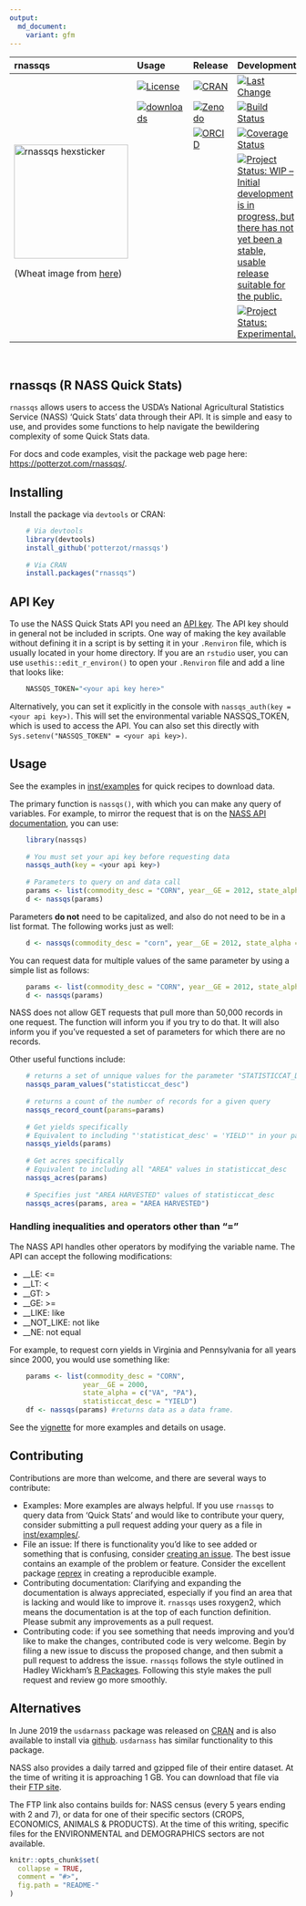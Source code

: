 ```yaml
---
output:
  md_document:
    variant: gfm
---
```


<!-- README.md is generated from README.Rmd. Please edit that file -->


<table class="table">
<thead>
<tr class="header">
<th align="left">
rnassqs
</th>
<th align="left">
Usage
</th>
<th align="left">
Release
</th>
<th align="left">
Development
</th>
</tr>
</thead>
<tbody>

<tr class="odd">
<td rowspan="5">
  <img src="inst/figures/rnassqs.png" alt="rnassqs hexsticker" width="200"/>
  
  (Wheat image from [here](https://www.flickr.com/photos/53018729@N00/2669034542))
</td>
<td align="left">
<a href="http://choosealicense.com/licenses/mit/"><img src="https://img.shields.io/github/license/mashape/apistatus.svg" alt="License"></a>
</td>
<td align="left">
<a href="https://cran.r-project.org/package=rnassqs"><img src="http://www.r-pkg.org/badges/version-last-release/rnassqs" alt="CRAN"></a>
</td>
<td align="left">
<a href="https://github.com/potterzot/rnassqs/commits/master"><img src="https://img.shields.io/badge/last%20change-`r gsub('-', '--', Sys.Date())`-brightgreen.svg" alt="Last Change"></a>
</td>
</tr>

<tr class="even">
<td align="left">
<a href="https://CRAN.R-project.org/package=rnassqs"><img src="https://cranlogs.r-pkg.org/badges/rnassqs" alt="downloads"></a>
</td>
<td align="left">
<a href="https://zenodo.org/badge/latestdoi/37335585"><img src="https://zenodo.org/badge/37335585.svg" alt="Zenodo"></a>
</td>
<td align="left">
<a href="https://travis-ci.org/potterzot/rnassqs"><img src="https://travis-ci.org/potterzot/rnassqs.svg?branch=master" alt="Build Status"></a>
</td>
</tr>

<tr class="odd">
<td align="left">
</td>
<td align="left">
<a href="http://orcid.org/0000-0002-3410-3732"><img src="https://img.shields.io/badge/ORCiD-0000--0002--3410--3732-green.svg" alt="ORCID"></a>
</td>
<td align="left">
<a href="https://coveralls.io/github/potterzot/rnassqs?branch=master"><img src="https://coveralls.io/repos/github/potterzot/rnassqs/badge.svg?branch=master" alt="Coverage Status"></a>
</td>
</tr>

<tr class="even">
<td align="left">
</td>
<td align="left">
</td>
<td align="left">
<a href="https://www.repostatus.org/#WIP"><img src="https://www.repostatus.org/badges/latest/wip.svg" alt="Project Status: WIP – Initial development is in progress, but there has not yet been a stable, usable release suitable for the public." /></a>
</td>
</tr>

<tr class="even">
<td align="left">
</td>
<td align="left">
</td>
<td align="left">
<a href="https://www.tidyverse.org/lifecycle/#experimental"><img src="https://img.shields.io/badge/lifecycle-experimental-orange.svg" alt="Project Status: Experimental." /></a>
</td>
</tr>

</tbody>
</table>
<br>


## rnassqs (R NASS Quick Stats)

`rnassqs` allows users to access the USDA's National Agricultural Statistics Service (NASS) 'Quick Stats' data through their API. It is simple and easy to use, and provides some functions to help navigate the bewildering complexity of some Quick Stats data.

For docs and code examples, visit the package web page here: [https://potterzot.com/rnassqs/](https://potterzot.com/rnassqs/).

## Installing

Install the package via `devtools` or CRAN:

```r
    # Via devtools
    library(devtools)
    install_github('potterzot/rnassqs')
    
    # Via CRAN
    install.packages("rnassqs")
```

## API Key

To use the NASS Quick Stats API you need an [API key](http://quickstats.nass.usda.gov/api). The API key should in general not be included in scripts. One way of making the key available without defining it in a script is by setting it in your `.Renviron` file, which is usually located in your home directory. If you are an `rstudio` user, you can use `usethis::edit_r_environ()` to open your `.Renviron` file and add a line that looks like:

```r
    NASSQS_TOKEN="<your api key here>"
```

Alternatively, you can set it explicitly in the console with `nassqs_auth(key = <your api key>)`. This will set the environmental variable NASSQS_TOKEN, which is used to access the API. You can also set this directly with `Sys.setenv("NASSQS_TOKEN" = <your api key>)`. 

## Usage

See the examples in [inst/examples](inst/examples) for quick recipes to download data.

The primary function is `nassqs()`, with which you can make any query of variables. 
For example, to mirror the request that is on the [NASS API documentation](http://quickstats.nass.usda.gov/api), you can use:

```r
    library(nassqs)
    
    # You must set your api key before requesting data
    nassqs_auth(key = <your api key>)
    
    # Parameters to query on and data call
    params <- list(commodity_desc = "CORN", year__GE = 2012, state_alpha = "VA")
    d <- nassqs(params)
```

Parameters __do not__ need to be capitalized, and also do not need to be in a list format. The following works just as well:

```r
    d <- nassqs(commodity_desc = "corn", year__GE = 2012, state_alpha = "va")
```

You can request data for multiple values of the same parameter by using a simple list as follows:
    
```r
    params <- list(commodity_desc = "CORN", year__GE = 2012, state_alpha = c("VA", "WA"))
    d <- nassqs(params)
```

NASS does not allow GET requests that pull more than 50,000 records in one request. The function will inform you if you try to do that. It will also inform you if you've requested a set of parameters for which there are no records.

Other useful functions include:

```r
    # returns a set of unnique values for the parameter "STATISTICCAT_DESC"
    nassqs_param_values("statisticcat_desc")
    
    # returns a count of the number of records for a given query
    nassqs_record_count(params=params)
    
    # Get yields specifically
    # Equivalent to including "'statisticat_desc' = 'YIELD'" in your parameter list. 
    nassqs_yields(params)
    
    # Get acres specifically
    # Equivalent to including all "AREA" values in statisticcat_desc
    nassqs_acres(params)
    
    # Specifies just "AREA HARVESTED" values of statisticcat_desc
    nassqs_acres(params, area = "AREA HARVESTED")
```


### Handling inequalities and operators other than "="
The NASS API handles other operators by modifying the variable name. The API can accept the following modifications:

* __LE: <= 
* __LT: < 
* __GT: > 
* __GE: >= 
* __LIKE: like 
* __NOT_LIKE: not like 
* __NE: not equal 

For example, to request corn yields in Virginia and Pennsylvania for all years since 2000, you would use something like:

```r
    params <- list(commodity_desc = "CORN", 
                  year__GE = 2000, 
                  state_alpha = c("VA", "PA"), 
                  statisticcat_desc = "YIELD")
    df <- nassqs(params) #returns data as a data frame.
```

See the [vignette](https://potterzot.com/rnassqs/articles/rnassqs.html) for more examples and details on usage.

## Contributing

Contributions are more than welcome, and there are several ways to contribute:

- Examples: More examples are always helpful. If you use `rnassqs` to query data from 'Quick Stats' and would like to contribute your query, consider submitting a pull request adding your query as a file in [inst/examples/](https://github.com/potterzot/rnassqs/tree/master/inst/examples).
- File an issue: If there is functionality you'd like to see added or something that is confusing, consider [creating an issue](https://github.com/potterzot/rnassqs/issues/new). The best issue contains an example of the problem or feature. Consider the excellent package [reprex](https://github.com/tidyverse/reprex) in creating a reproducible example.
- Contributing documentation: Clarifying and expanding the documentation is always appreciated, especially if you find an area that is lacking and would like to improve it. `rnassqs` uses roxygen2, which means the documentation is at the top of each function definition. Please submit any improvements as a pull request.
- Contributing code: if you see something that needs improving and you'd like to make the changes, contributed code is very welcome. Begin by filing a new issue to discuss the proposed change, and then submit a pull request to address the issue. `rnassqs` follows the style outlined in Hadley Wickham's [R Packages](http://r-pkgs.had.co.nz/style.html). Following this style makes the pull request and review go more smoothly.


## Alternatives

In June 2019 the `usdarnass` package was released on [CRAN](https://cran.r-project.org/package=usdarnass) and is also available to install via [github](https://github.com/rdinter/usdarnass). `usdarnass` has similar functionality to this package.

NASS also provides a daily tarred and gzipped file of their entire dataset. At the time of writing it is approaching 1 GB. You can download that file via their [FTP site](ftp://ftp.nass.usda.gov/quickstats).

The FTP link also contains builds for: NASS census (every 5 years ending with 2 and 7), or data for one of their specific sectors (CROPS, ECONOMICS, ANIMALS & PRODUCTS). At the time of this writing, specific files for the ENVIRONMENTAL and DEMOGRAPHICS sectors are not available.

```r
knitr::opts_chunk$set(
  collapse = TRUE,
  comment = "#>",
  fig.path = "README-"
)
```



